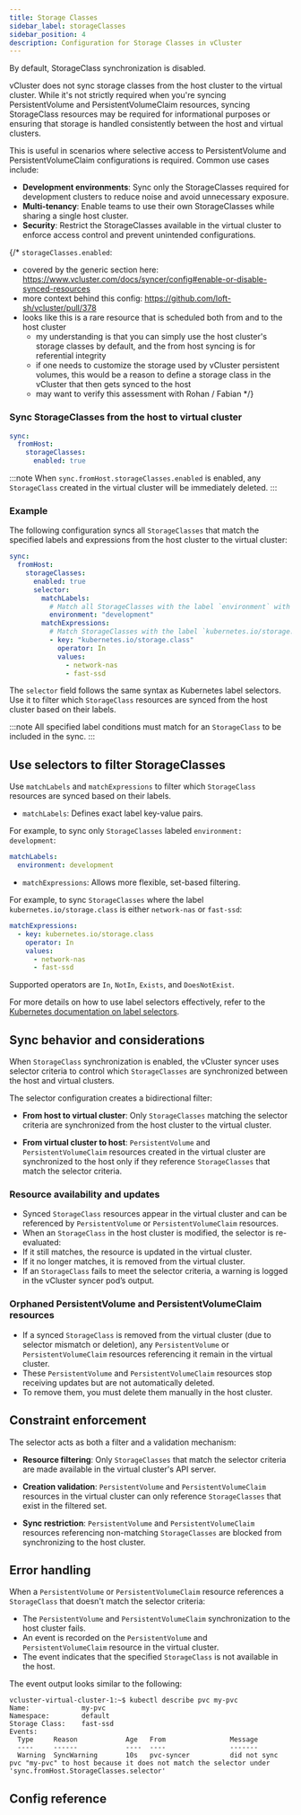 ```yaml
---
title: Storage Classes
sidebar_label: storageClasses
sidebar_position: 4
description: Configuration for Storage Classes in vCluster
---
```



By default, StorageClass synchronization is disabled.

vCluster does not sync storage classes from the host cluster to the virtual cluster. While it's not strictly required when you're syncing PersistentVolume and PersistentVolumeClaim resources, syncing StorageClass resources may be required for informational purposes or ensuring that storage is handled consistently between the host and virtual clusters.

This is useful in scenarios where selective access to PersistentVolume and PersistentVolumeClaim configurations is required. Common use cases include:

- **Development environments**: Sync only the StorageClasses required for development clusters to reduce noise and avoid unnecessary exposure.
- **Multi-tenancy**: Enable teams to use their own StorageClasses while sharing a single host cluster.
- **Security**: Restrict the StorageClasses available in the virtual cluster to enforce access control and prevent unintended configurations.

{/*
`storageClasses.enabled`:
- covered by the generic section here: https://www.vcluster.com/docs/syncer/config#enable-or-disable-synced-resources
- more context behind this config: https://github.com/loft-sh/vcluster/pull/378
- looks like this is a rare resource that is scheduled both from and to the host cluster
  - my understanding is that you can simply use the host cluster's storage classes by default, and the from host syncing is for referential integrity
  - if one needs to customize the storage used by vCluster persistent volumes, this would be a reason to define a storage class in the vCluster that then gets synced to the host
  - may want to verify this assessment with Rohan / Fabian
*/}

### Sync StorageClasses from the host to virtual cluster

```YAML
sync:
  fromHost:
    storageClasses:
      enabled: true
```

<!-- vale off -->

:::note
When `sync.fromHost.storageClasses.enabled` is enabled, any `StorageClass` created in the virtual cluster will be immediately deleted.
:::

### Example

The following configuration syncs all `StorageClasses` that match the specified labels and expressions from the host cluster to the virtual cluster:

```YAML
sync:
  fromHost:
    storageClasses:
      enabled: true
      selector:
        matchLabels:
          # Match all StorageClasses with the label `environment` with value `development`
          environment: "development"
        matchExpressions:
          # Match StorageClasses with the label `kubernetes.io/storage.class` that are either `network-nas` or `fast-sdd`
          - key: "kubernetes.io/storage.class"
            operator: In
            values:
              - network-nas
              - fast-ssd
```

The `selector` field follows the same syntax as Kubernetes label selectors. Use it to filter which `StorageClass` resources are synced from the host cluster based on their labels.

:::note
All specified label conditions must match for an `StorageClass` to be included in the sync.
:::


## Use selectors to filter StorageClasses

Use `matchLabels` and `matchExpressions` to filter which `StorageClass` resources are synced based on their labels.

- `matchLabels`: Defines exact label key-value pairs.

For example, to sync only `StorageClasses` labeled `environment: development`:

```yaml
matchLabels:
  environment: development
  ```

- `matchExpressions`: Allows more flexible, set-based filtering.

For example, to sync `StorageClasses` where the label `kubernetes.io/storage.class` is either `network-nas` or `fast-ssd`:

```yaml
matchExpressions:
  - key: kubernetes.io/storage.class
    operator: In
    values:
      - network-nas
      - fast-ssd
  ```
Supported operators are `In`, `NotIn`, `Exists`, and `DoesNotExist`.

For more details on how to use label selectors effectively, refer to the [Kubernetes documentation on label selectors](https://kubernetes.io/docs/concepts/overview/working-with-objects/labels/#resources-that-support-set-based-requirements).

## Sync behavior and considerations

When `StorageClass` synchronization is enabled, the vCluster syncer uses selector criteria to control which `StorageClasses` are synchronized between the host and virtual clusters.

The selector configuration creates a bidirectional filter:

- **From host to virtual cluster**: Only `StorageClasses` matching the selector criteria are synchronized from the host cluster to the virtual cluster.

- **From virtual cluster to host**: `PersistentVolume` and `PersistentVolumeClaim` resources created in the virtual cluster are synchronized to the host only if they reference `StorageClasses` that match the selector criteria.

### Resource availability and updates

- Synced `StorageClass` resources appear in the virtual cluster and can be referenced by `PersistentVolume` or `PersistentVolumeClaim` resources.
- When an `StorageClass` in the host cluster is modified, the selector is re-evaluated:
- If it still matches, the resource is updated in the virtual cluster.
- If it no longer matches, it is removed from the virtual cluster.
- If an `StorageClass` fails to meet the selector criteria, a warning is logged in the vCluster syncer pod’s output.

### Orphaned PersistentVolume and PersistentVolumeClaim resources

- If a synced `StorageClass` is removed from the virtual cluster (due to selector mismatch or deletion), any `PersistentVolume` or `PersistentVolumeClaim` resources referencing it remain in the virtual cluster.
- These `PersistentVolume` and `PersistentVolumeClaim` resources stop receiving updates but are not automatically deleted.
- To remove them, you must delete them manually in the host cluster.

## Constraint enforcement

The selector acts as both a filter and a validation mechanism:

- **Resource filtering**: Only `StorageClasses` that match the selector criteria are made available in the virtual cluster's API server.

- **Creation validation**: `PersistentVolume` and `PersistentVolumeClaim` resources in the virtual cluster can only reference `StorageClasses` that exist in the filtered set.

- **Sync restriction**: `PersistentVolume` and `PersistentVolumeClaim` resources referencing non-matching `StorageClasses` are blocked from synchronizing to the host cluster.

## Error handling

When a `PersistentVolume` or `PersistentVolumeClaim` resource references a `StorageClass` that doesn't match the selector criteria:

- The `PersistentVolume` and `PersistentVolumeClaim` synchronization to the host cluster fails.
- An event is recorded on the `PersistentVolume` and `PersistentVolumeClaim` resource in the virtual cluster.
- The event indicates that the specified `StorageClass` is not available in the host.

The event output looks similar to the following:

```shell
vcluster-virtual-cluster-1:~$ kubectl describe pvc my-pvc
Name:             my-pvc
Namespace:        default
Storage Class:    fast-ssd
Events:
  Type     Reason            Age   From                Message
  ----     ------            ----  ----                -------
  Warning  SyncWarning       10s   pvc-syncer          did not sync pvc "my-pvc" to host because it does not match the selector under 'sync.fromHost.StorageClasses.selector'
```

## Config reference

<EnableSwitch/>
